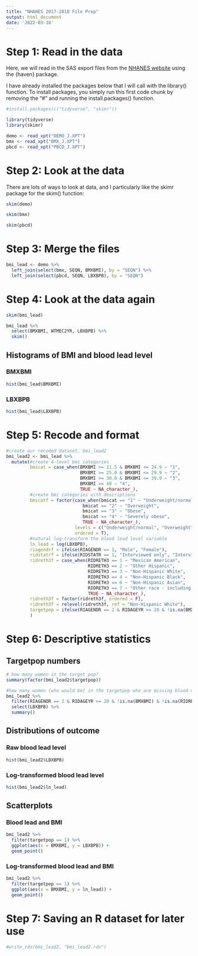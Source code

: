 ```yaml
---
title: "NHANES 2017-2018 File Prep"
output: html_document
date: '2022-03-18'
---
```


# Step 1: Read in the data

Here, we will read in the SAS export files from the [NHANES website](https://wwwn.cdc.gov/nchs/nhanes/continuousnhanes/default.aspx?BeginYear=2017){target="_blank"} using the {haven} package.

I have already installed the packages below that I will call with the library() function. To install packages, you simply run this first code chunk by removing the "#" and running the install.packages() function.

```r
#install.packages(c("tidyverse", "skimr"))

library(tidyverse)
library(skimr)
```

```r
demo <- read_xpt("DEMO_J.XPT")
bmx <- read_xpt("BMX_J.XPT")
pbcd <- read_xpt("PBCD_J.XPT")
```

# Step 2: Look at the data

There are lots of ways to look at data, and I particularly like the skimr package for the skim() function:

```r
skim(demo)
```

```r
skim(bmx)
```

```r
skim(pbcd)
```

# Step 3: Merge the files

```r
bmi_lead <- demo %>% 
  left_join(select(bmx, SEQN, BMXBMI), by = "SEQN") %>% 
  left_join(select(pbcd, SEQN, LBXBPB), by = "SEQN") 
```

# Step 4: Look at the data again

```r
skim(bmi_lead)
```

```r
bmi_lead %>% 
  select(BMXBMI, WTMEC2YR, LBXBPB) %>% 
  skim()
```

## Histograms of BMI and blood lead level {.tabset .tabset-pills}

### BMXBMI
```r
hist(bmi_lead$BMXBMI)
```

### LBXBPB
```r
hist(bmi_lead$LBXBPB)
```

# Step 5: Recode and format

```r
#create our recoded dataset, bmi_lead2
bmi_lead2 <- bmi_lead %>% 
  mutate(#create 4-level bmi categories
         bmicat = case_when(BMXBMI >= 11.5 & BMXBMI <= 24.9 ~ "1",
                            BMXBMI >= 25.0 & BMXBMI <= 29.9 ~ "2",
                            BMXBMI >= 30.0 & BMXBMI <= 39.9 ~ "3",
                            BMXBMI >= 40 ~ "4",
                            TRUE ~ NA_character_),
         #create bmi categories with descriptions
         bmicatf = factor(case_when(bmicat == "1" ~ "Underweight/normal",
                             bmicat == "2" ~ "Overweight",
                             bmicat == "3" ~ "Obese",
                             bmicat == "4" ~ "Severely obese",
                             TRUE ~ NA_character_),
                          levels = c("Underweight/normal", "Overweight", "Obese", "Severely obese"),
                          ordered = T),
         #natural log-transform the blood lead level variable
         ln_lead = log(LBXBPB),
         riagendrf = ifelse(RIAGENDR == 1, "Male", "Female"),
         ridstatrf = ifelse(RIDSTATR == 1, "Interviewed only", "Interviewed and MEC examined"),
         ridreth3f = case_when(RIDRETH3 == 1 ~ "Mexican American",
                               RIDRETH3 == 2 ~ "Other Hispanic",
                               RIDRETH3 == 3 ~ "Non-Hispanic White",
                               RIDRETH3 == 4 ~ "Non-Hispanic Black",
                               RIDRETH3 == 6 ~ "Non-Hispanic Asian",
                               RIDRETH3 == 7 ~ "Other race - including multiracial",
                               TRUE ~ NA_character_),
         ridreth3f = factor(ridreth3f, ordered = F),
         ridreth3f = relevel(ridreth3f, ref = "Non-Hispanic White"),
         targetpop = ifelse(RIAGENDR == 2 & RIDAGEYR >= 20 & !is.na(BMXBMI) & !is.na(LBXBPB) & !is.na(RIDRETH3), 1, 0)
         ) 

```

# Step 6: Descriptive statistics

## Targetpop numbers

```r
# how many women in the target pop?
summary(factor(bmi_lead2$targetpop))

#how many women (who would be) in the targetpop who are missing blood metal testing?
bmi_lead2 %>% 
  filter(RIAGENDR == 2 & RIDAGEYR >= 20 & !is.na(BMXBMI) & !is.na(RIDRETH3)) %>% 
  select(LBXBPB) %>% 
  summary()
```

## Distributions of outcome {.tabset .tabset-pills}

### Raw blood lead level

```r
hist(bmi_lead2$LBXBPB)
```

### Log-transformed blood lead level

```r
hist(bmi_lead2$ln_lead)
```

## Scatterplots {.tabset .tabset-pills}

### Blood lead and BMI

```r
bmi_lead2 %>% 
  filter(targetpop == 1) %>% 
  ggplot(aes(x = BMXBMI, y = LBXBPB)) +
  geom_point()
```

### Log-transformed blood lead and BMI

```r
bmi_lead2 %>% 
  filter(targetpop == 1) %>% 
  ggplot(aes(x = BMXBMI, y = ln_lead)) +
  geom_point()
```

# Step 7: Saving an R dataset for later use

```r
#write_rds(bmi_lead2, "bmi_lead2.rds")
```
